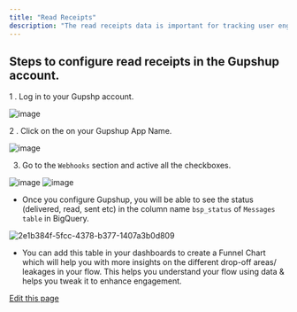 ```yaml
---
title: "Read Receipts"
description: "The read receipts data is important for tracking user engagement. It lets you categorize the status of different messages you've sent into , , etc"
---
```


## Steps to configure read receipts in the Gupshup account.[​](#steps-to-configure-read-receiptsin-the-gupshup-account "Direct link to Steps to configure read receipts in the Gupshup account.")

1 . Log in to your Gupshp account.

![image](/images/docs/docs/FAQ/32592458/220826509-62b892dd-a45f-4b7a-9473-0a9dacaef9fe.png)

2 . Click on the on your Gupshup App Name.

![image](/images/docs/docs/FAQ/glific/docs/assets/143380171/bd897771-30f5-4274-b8c3-5913d694ea3d)

3. Go to the `Webhooks` section and active all the checkboxes.

![image](/images/docs/docs/FAQ/glific/docs/assets/143380171/198e5224-4fec-4c29-ab33-9c850e3e7013) ![image](/images/docs/docs/FAQ/glific/docs/assets/143380171/0842eb9b-8583-406b-abce-e220e5351dbf)

* Once you configure Gupshup, you will be able to see the status (delivered, read, sent etc) in the column name `bsp_status` of `Messages table` in BigQuery.

![2e1b384f-5fcc-4378-b377-1407a3b0d809](/images/docs/docs/FAQ/132430123/268231468-1469fd93-2c9e-4f10-9ce7-21de4b2a3d01.jpg)

* You can add this table in your dashboards to create a Funnel Chart which will help you with more insights on the different drop-off areas/ leakages in your flow. This helps you understand your flow using data & helps you tweak it to enhance engagement.

[Edit this page](<https://github.com/glific/docs/tree/main/docs/6. FAQ/20. Read Receipts.md>)
